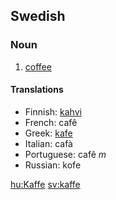 ==Swedish==

===Noun===
#[[coffee]]

====Translations====

*Finnish: [[kahvi]]
*French: caf&ecirc;
*Greek: [[kafe]]
*Italian: caf&agrave;
*Portuguese: caf&ecirc; ''m''
*Russian: kofe

[[hu:Kaffe]]
[[sv:kaffe]]